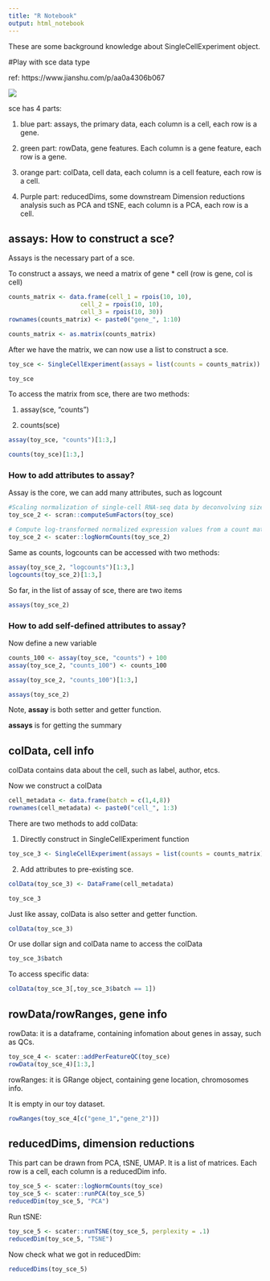---
title: "R Notebook"
output: html_notebook
---
These are some background knowledge about SingleCellExperiment object.

#Play with sce data type

ref: https://www.jianshu.com/p/aa0a4306b067

![](D:\\New Term\\scRNA_clustering\\background_info\\what is sce data.png)

sce has 4 parts:

1. blue part: assays, the primary data, each column is a cell, each row is a gene.

2. green part: rowData, gene features. Each column is a gene feature, each row is a gene.

3. orange part: colData, cell data, each column is a cell feature, each row is a cell.

4. Purple part: reducedDims, some downstream Dimension reductions analysis  such as PCA and tSNE, each column is a PCA, each row is a cell.

## assays: How to construct a sce?

Assays is the necessary part of a sce. 

To construct a assays, we need a matrix of gene * cell (row is gene, col is cell)

```{r}
counts_matrix <- data.frame(cell_1 = rpois(10, 10), 
                    cell_2 = rpois(10, 10), 
                    cell_3 = rpois(10, 30))
rownames(counts_matrix) <- paste0("gene_", 1:10)

counts_matrix <- as.matrix(counts_matrix) 
```

After we have the matrix, we can now use a list to construct a sce.

```{r}
toy_sce <- SingleCellExperiment(assays = list(counts = counts_matrix))
```

```{r}
toy_sce
```

To access the matrix from sce, there are two methods:

1. assay(sce, "counts")

2. counts(sce)

```{r}
assay(toy_sce, "counts")[1:3,]
```

```{r}
counts(toy_sce)[1:3,]
```


### How to add attributes to assay?

Assay is the core, we can add many attributes, such as logcount

```{r}
#Scaling normalization of single-cell RNA-seq data by deconvolving size factors from cell pools.
toy_sce_2 <- scran::computeSumFactors(toy_sce)

# Compute log-transformed normalized expression values from a count matrix in a SingleCellExperiment object.
toy_sce_2 <- scater::logNormCounts(toy_sce_2)

```

Same as counts, logcounts can be accessed with two methods:

```{r}
assay(toy_sce_2, "logcounts")[1:3,]
logcounts(toy_sce_2)[1:3,]
```


So far, in the list of assay of sce, there are two items

```{r}
assays(toy_sce_2)
```

### How to add self-defined attributes to assay?

Now define a new variable
```{r}
counts_100 <- assay(toy_sce, "counts") + 100
assay(toy_sce_2, "counts_100") <- counts_100 
```

```{r}
assay(toy_sce_2, "counts_100")[1:3,]
```

```{r}
assays(toy_sce_2)
```

Note, __assay__ is both setter and getter function.

__assays__ is for getting the summary

## colData, cell info


colData contains data about the cell, such as label, author, etcs.

Now we construct a colData

```{r}
cell_metadata <- data.frame(batch = c(1,4,8))
rownames(cell_metadata) <- paste0("cell_", 1:3)
```

There are two methods to add colData:

1. Directly construct in SingleCellExperiment function
```{r}
toy_sce_3 <- SingleCellExperiment(assays = list(counts = counts_matrix), colData = cell_metadata)
```
2. Add attributes to pre-existing sce.

```{r}
colData(toy_sce_3) <- DataFrame(cell_metadata)
```

```{r}
toy_sce_3
```

Just like assay, colData is also setter and getter function.

```{r}
colData(toy_sce_3)
```

Or use dollar sign and colData name to access the colData

```{r}
toy_sce_3$batch
```

To access specific data:

```{r}
colData(toy_sce_3[,toy_sce_3$batch == 1])
```

## rowData/rowRanges, gene info

rowData: it is a dataframe, containing infomation about genes in assay, such as QCs.

```{r}
toy_sce_4 <- scater::addPerFeatureQC(toy_sce)
rowData(toy_sce_4)[1:3,]
```

rowRanges: it is GRange object, containing gene location, chromosomes info. 

It is empty in our toy dataset.

```{r}
rowRanges(toy_sce_4[c("gene_1","gene_2")])
```


## reducedDims, dimension reductions

This part can be drawn from PCA, tSNE, UMAP. It is a list of matrices. Each row is a cell, each column is a reducedDim info.

```{r}
toy_sce_5 <- scater::logNormCounts(toy_sce)
toy_sce_5 <- scater::runPCA(toy_sce_5)
reducedDim(toy_sce_5, "PCA")


```

Run tSNE:

```{r}
toy_sce_5 <- scater::runTSNE(toy_sce_5, perplexity = .1)
reducedDim(toy_sce_5, "TSNE")
```

Now check what we got in reducedDim:

```{r}
reducedDims(toy_sce_5)
```







